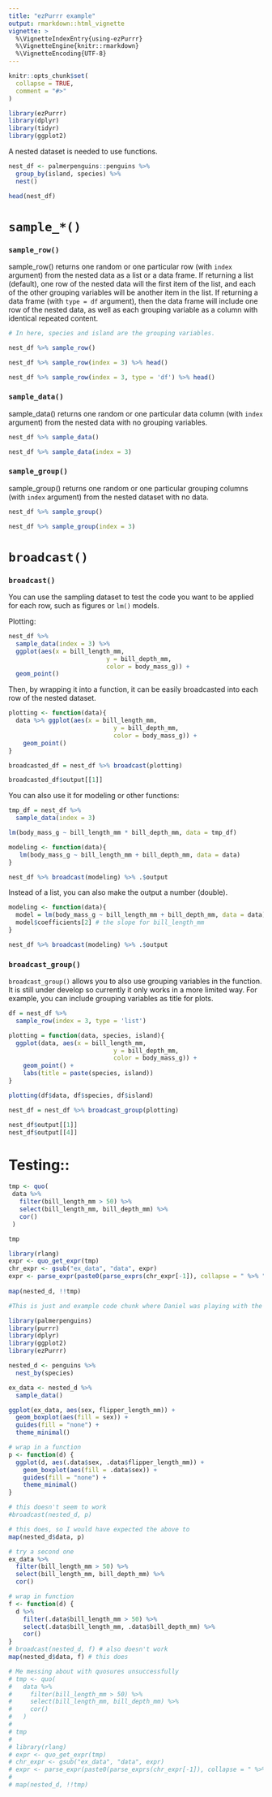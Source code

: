 ```yaml
---
title: "ezPurrr example"
output: rmarkdown::html_vignette
vignette: >
  %\VignetteIndexEntry{using-ezPurrr}
  %\VignetteEngine{knitr::rmarkdown}
  %\VignetteEncoding{UTF-8}
---
```


```r
knitr::opts_chunk$set(
  collapse = TRUE,
  comment = "#>"
)
```

```r
library(ezPurrr)
library(dplyr)
library(tidyr)
library(ggplot2)
```

A nested dataset is needed to use functions.

```r
nest_df <- palmerpenguins::penguins %>%
  group_by(island, species) %>%
  nest()

head(nest_df)
```

# `sample_*()`


### `sample_row()`

sample_row() returns one random or one particular row (with `index` argument) from the nested data as a list or a data frame. If returning a list (default), one row of the nested data will the first item of the list, and each of the other grouping variables will be another item in the list. If returning a data frame (with `type = df` argument), then the data frame will include one row of the nested data, as well as each grouping variable as a column with identical repeated content.


```r

# In here, species and island are the grouping variables.

nest_df %>% sample_row()

nest_df %>% sample_row(index = 3) %>% head()

nest_df %>% sample_row(index = 3, type = 'df') %>% head()

```

### `sample_data()`

sample_data() returns one random or one particular data column (with `index` argument) from the nested data with no grouping variables.

```r
nest_df %>% sample_data()

nest_df %>% sample_data(index = 3)
```

### `sample_group()`

sample_group() returns one random or one particular grouping columns (with `index` argument) from the nested dataset with no data.

```r
nest_df %>% sample_group()

nest_df %>% sample_group(index = 3)
```

# `broadcast()`

### `broadcast()`

You can use the sampling dataset to test the code you want to be applied for each row, such as figures or `lm()` models.

Plotting:
```r
nest_df %>% 
  sample_data(index = 3) %>% 
  ggplot(aes(x = bill_length_mm,
                           y = bill_depth_mm,
                           color = body_mass_g)) +
  geom_point()
```

Then, by wrapping it into a function, it can be easily broadcasted into each row of the nested dataset. 

```r
plotting <- function(data){
  data %>% ggplot(aes(x = bill_length_mm,
                             y = bill_depth_mm,
                             color = body_mass_g)) +
    geom_point()
}

broadcasted_df = nest_df %>% broadcast(plotting)

broadcasted_df$output[[1]]

```

You can also use it for modeling or other functions:
```r
tmp_df = nest_df %>% 
  sample_data(index = 3)

lm(body_mass_g ~ bill_length_mm * bill_depth_mm, data = tmp_df)

modeling <- function(data){
   lm(body_mass_g ~ bill_length_mm + bill_depth_mm, data = data)
}

nest_df %>% broadcast(modeling) %>% .$output

```

Instead of a list, you can also make the output a number (double).
```r

modeling <- function(data){
  model = lm(body_mass_g ~ bill_length_mm + bill_depth_mm, data = data)
  model$coefficients[2] # the slope for bill_length_mm
}

nest_df %>% broadcast(modeling) %>% .$output

```

### `broadcast_group()`

`broadcast_group()` allows you to also use grouping variables in the function. It is still under develop so currently it only works in a more limited way. For example, you can include grouping variables as title for plots.


```r
df = nest_df %>% 
  sample_row(index = 3, type = 'list')

plotting = function(data, species, island){
  ggplot(data, aes(x = bill_length_mm,
                             y = bill_depth_mm,
                             color = body_mass_g)) +
    geom_point() +
    labs(title = paste(species, island))
}

plotting(df$data, df$species, df$island)

nest_df = nest_df %>% broadcast_group(plotting)

nest_df$output[[1]]
nest_df$output[[4]]

```

# Testing::

```r
tmp <- quo(
 data %>% 
   filter(bill_length_mm > 50) %>% 
   select(bill_length_mm, bill_depth_mm) %>% 
   cor()
 )

tmp

library(rlang)
expr <- quo_get_expr(tmp)
chr_expr <- gsub("ex_data", "data", expr)
expr <- parse_expr(paste0(parse_exprs(chr_expr[-1]), collapse = " %>% "))
 
map(nested_d, !!tmp)
```


```r
#This is just and example code chunk where Daniel was playing with the package.

library(palmerpenguins)
library(purrr)
library(dplyr)
library(ggplot2)
library(ezPurrr)

nested_d <- penguins %>% 
  nest_by(species) 

ex_data <- nested_d %>% 
  sample_data()

ggplot(ex_data, aes(sex, flipper_length_mm)) +
  geom_boxplot(aes(fill = sex)) +
  guides(fill = "none") +
  theme_minimal()

# wrap in a function
p <- function(d) {
  ggplot(d, aes(.data$sex, .data$flipper_length_mm)) +
    geom_boxplot(aes(fill = .data$sex)) +
    guides(fill = "none") +
    theme_minimal()
}

# this doesn't seem to work
#broadcast(nested_d, p)

# this does, so I would have expected the above to
map(nested_d$data, p)

# try a second one
ex_data %>% 
  filter(bill_length_mm > 50) %>% 
  select(bill_length_mm, bill_depth_mm) %>% 
  cor() 

# wrap in function
f <- function(d) {
  d %>% 
    filter(.data$bill_length_mm > 50) %>% 
    select(.data$bill_length_mm, .data$bill_depth_mm) %>% 
    cor() 
}
# broadcast(nested_d, f) # also doesn't work
map(nested_d$data, f) # this does

# Me messing about with quosures unsuccessfully 
# tmp <- quo(
#   data %>% 
#     filter(bill_length_mm > 50) %>% 
#     select(bill_length_mm, bill_depth_mm) %>% 
#     cor()
#   )
# 
# tmp
# 
# library(rlang)
# expr <- quo_get_expr(tmp)
# chr_expr <- gsub("ex_data", "data", expr)
# expr <- parse_expr(paste0(parse_exprs(chr_expr[-1]), collapse = " %>% "))
# 
# map(nested_d, !!tmp)
```
